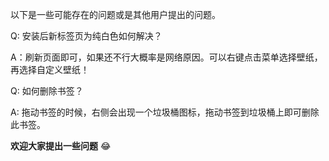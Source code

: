以下是一些可能存在的问题或是其他用户提出的问题。

Q: 安装后新标签页为纯白色如何解决？

A：刷新页面即可，如果还不行大概率是网络原因。可以右键点击菜单选择壁纸，再选择自定义壁纸！

Q: 如何删除书签？

A: 拖动书签的时候，右侧会出现一个垃圾桶图标，拖动书签到垃圾桶上即可删除此书签。

**欢迎大家提出一些问题** 😂
